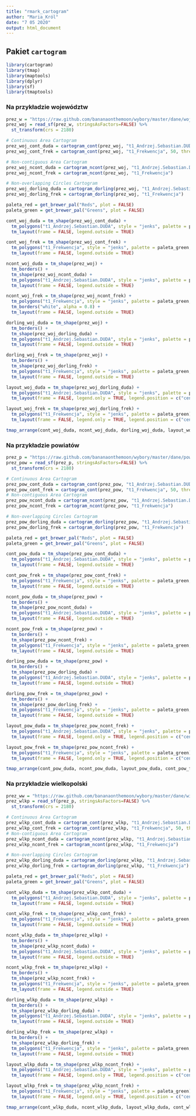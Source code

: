 ```yaml
---
title: "rmark_cartogram"
author: "Maria_Król"
date: "7 05 2020"
output: html_document
---
```


## Pakiet `cartogram`

```r

library(cartogram)
library(tmap)
library(maptools)
library(dplyr)
library(sf)
library(tmaptools)

```

### Na przykładzie województw
```r

prez_w = "https://raw.github.com/bananaonthemoon/wybory/master/dane/wojewodztwa.gpkg"
prez_woj = read_sf(prez_w, stringsAsFactors=FALSE) %>%
  st_transform(crs = 2180)

```

```r

# Continuous Area Cartogram
prez_woj_cont_duda = cartogram_cont(prez_woj, "t1_Andrzej.Sebastian.DUDA", 8)
prez_woj_cont_frek = cartogram_cont(prez_woj, "t1_Frekwencja", 50, threshold = 0.1)

# Non-contiguous Area Cartogram
prez_woj_ncont_duda = cartogram_ncont(prez_woj, "t1_Andrzej.Sebastian.DUDA")
prez_woj_ncont_frek = cartogram_ncont(prez_woj, "t1_Frekwencja")

# Non-overlapping Circles Cartogram
prez_woj_dorling_duda = cartogram_dorling(prez_woj, "t1_Andrzej.Sebastian.DUDA")
prez_woj_dorling_frek = cartogram_dorling(prez_woj, "t1_Frekwencja")

```

```r

paleta_red = get_brewer_pal("Reds", plot = FALSE)
paleta_green = get_brewer_pal("Greens", plot = FALSE)

```

```r

cont_woj_duda = tm_shape(prez_woj_cont_duda) + 
  tm_polygons("t1_Andrzej.Sebastian.DUDA", style = "jenks", palette = paleta_red, legend.show = FALSE) +
  tm_layout(frame = FALSE, legend.outside = TRUE)

cont_woj_frek = tm_shape(prez_woj_cont_frek) + 
  tm_polygons("t1_Frekwencja", style = "jenks", palette = paleta_green, legend.show = FALSE) +
  tm_layout(frame = FALSE, legend.outside = TRUE)

```

```r

ncont_woj_duda = tm_shape(prez_woj) + 
  tm_borders() + 
  tm_shape(prez_woj_ncont_duda) + 
  tm_polygons("t1_Andrzej.Sebastian.DUDA", style = "jenks", palette = paleta_red, legend.show = FALSE) +
  tm_layout(frame = FALSE, legend.outside = TRUE)

ncont_woj_frek = tm_shape(prez_woj_ncont_frek) + 
  tm_polygons("t1_Frekwencja", style = "jenks", palette = paleta_green, legend.show = FALSE) +
  tm_borders("white", alpha = 0.8) + 
  tm_layout(frame = FALSE, legend.outside = TRUE)

```

```r

dorling_woj_duda = tm_shape(prez_woj) + 
  tm_borders() + 
  tm_shape(prez_woj_dorling_duda) + 
  tm_polygons("t1_Andrzej.Sebastian.DUDA", style = "jenks", palette = paleta_red, legend.show = FALSE) +
  tm_layout(frame = FALSE, legend.outside = TRUE)

dorling_woj_frek = tm_shape(prez_woj) + 
  tm_borders() + 
  tm_shape(prez_woj_dorling_frek) + 
  tm_polygons("t1_Frekwencja", style = "jenks", palette = paleta_green, legend.show = FALSE) +
  tm_layout(frame = FALSE, legend.outside = TRUE)

```

```r

layout_woj_duda = tm_shape(prez_woj_dorling_duda) + 
  tm_polygons("t1_Andrzej.Sebastian.DUDA", style = "jenks", palette = paleta_red) +
  tm_layout(frame = FALSE, legend.only = TRUE, legend.position = c("center", "center"))

layout_woj_frek = tm_shape(prez_woj_dorling_frek) + 
  tm_polygons("t1_Frekwencja", style = "jenks", palette = paleta_green) +
  tm_layout(frame = FALSE, legend.only = TRUE, legend.position = c("center", "center"))

```

```r

tmap_arrange(cont_woj_duda, ncont_woj_duda, dorling_woj_duda, layout_woj_duda, cont_woj_frek, ncont_woj_frek, dorling_woj_frek, layout_woj_frek, nrow = 2)

```

### Na przykładzie powiatów
```r

prez_p = "https://raw.github.com/bananaonthemoon/wybory/master/dane/powiaty.gpkg"
prez_pow = read_sf(prez_p, stringsAsFactors=FALSE) %>%
  st_transform(crs = 2180)

```

```r

# Continuous Area Cartogram
prez_pow_cont_duda = cartogram_cont(prez_pow, "t1_Andrzej.Sebastian.DUDA", 8)
prez_pow_cont_frek = cartogram_cont(prez_pow, "t1_Frekwencja", 50, threshold = 0.1)
# Non-contiguous Area Cartogram
prez_pow_ncont_duda = cartogram_ncont(prez_pow, "t1_Andrzej.Sebastian.DUDA")
prez_pow_ncont_frek = cartogram_ncont(prez_pow, "t1_Frekwencja")

# Non-overlapping Circles Cartogram
prez_pow_dorling_duda = cartogram_dorling(prez_pow, "t1_Andrzej.Sebastian.DUDA")
prez_pow_dorling_frek = cartogram_dorling(prez_pow, "t1_Frekwencja")

```

```r

paleta_red = get_brewer_pal("Reds", plot = FALSE)
paleta_green = get_brewer_pal("Greens", plot = FALSE)

```

```r

cont_pow_duda = tm_shape(prez_pow_cont_duda) + 
  tm_polygons("t1_Andrzej.Sebastian.DUDA", style = "jenks", palette = paleta_red, legend.show = FALSE) +
  tm_layout(frame = FALSE, legend.outside = TRUE)

cont_pow_frek = tm_shape(prez_pow_cont_frek) + 
  tm_polygons("t1_Frekwencja", style = "jenks", palette = paleta_green, legend.show = FALSE) +
  tm_layout(frame = FALSE, legend.outside = TRUE)

```

```r

ncont_pow_duda = tm_shape(prez_pow) + 
  tm_borders() + 
  tm_shape(prez_pow_ncont_duda) + 
  tm_polygons("t1_Andrzej.Sebastian.DUDA", style = "jenks", palette = paleta_red, legend.show = FALSE) +
  tm_layout(frame = FALSE, legend.outside = TRUE)

ncont_pow_frek = tm_shape(prez_pow) + 
  tm_borders() + 
  tm_shape(prez_pow_ncont_frek) + 
  tm_polygons("t1_Frekwencja", style = "jenks", palette = paleta_green, legend.show = FALSE) +
  tm_layout(frame = FALSE, legend.outside = TRUE)

```

```r

dorling_pow_duda = tm_shape(prez_pow) + 
  tm_borders() + 
  tm_shape(prez_pow_dorling_duda) + 
  tm_polygons("t1_Andrzej.Sebastian.DUDA", style = "jenks", palette = paleta_red, legend.show = FALSE) +
  tm_layout(frame = FALSE, legend.outside = TRUE)

dorling_pow_frek = tm_shape(prez_pow) + 
  tm_borders() + 
  tm_shape(prez_pow_dorling_frek) + 
  tm_polygons("t1_Frekwencja", style = "jenks", palette = paleta_green, legend.show = FALSE) +
  tm_layout(frame = FALSE, legend.outside = TRUE)

```

```r

layout_pow_duda = tm_shape(prez_pow_ncont_frek) + 
  tm_polygons("t1_Andrzej.Sebastian.DUDA", style = "jenks", palette = paleta_red) +
  tm_layout(frame = FALSE, legend.only = TRUE, legend.position = c("center", "center"))

layout_pow_frek = tm_shape(prez_pow_ncont_frek) + 
  tm_polygons("t1_Frekwencja", style = "jenks", palette = paleta_green) +
  tm_layout(frame = FALSE, legend.only = TRUE, legend.position = c("center", "center"))

```

```r

tmap_arrange(cont_pow_duda, ncont_pow_duda, layout_pow_duda, cont_pow_frek, ncont_pow_frek, layout_pow_frek, nrow = 2)

```

### Na przykładzie wielkopolski
```r

prez_ww = "https://raw.github.com/bananaonthemoon/wybory/master/dane/wielkopolska.gpkg"
prez_wlkp = read_sf(prez_p, stringsAsFactors=FALSE) %>%
  st_transform(crs = 2180)

```

```r

# Continuous Area Cartogram
prez_wlkp_cont_duda = cartogram_cont(prez_wlkp, "t1_Andrzej.Sebastian.DUDA", 8)
prez_wlkp_cont_frek = cartogram_cont(prez_wlkp, "t1_Frekwencja", 50, threshold = 0.1)
# Non-contiguous Area Cartogram
prez_wlkp_ncont_duda = cartogram_ncont(prez_wlkp, "t1_Andrzej.Sebastian.DUDA")
prez_wlkp_ncont_frek = cartogram_ncont(prez_wlkp, "t1_Frekwencja")

# Non-overlapping Circles Cartogram
prez_wlkp_dorling_duda = cartogram_dorling(prez_wlkp, "t1_Andrzej.Sebastian.DUDA")
prez_wlkp_dorling_frek = cartogram_dorling(prez_wlkp, "t1_Frekwencja")

```

```r

paleta_red = get_brewer_pal("Reds", plot = FALSE)
paleta_green = get_brewer_pal("Greens", plot = FALSE)

```

```r

cont_wlkp_duda = tm_shape(prez_wlkp_cont_duda) + 
  tm_polygons("t1_Andrzej.Sebastian.DUDA", style = "jenks", palette = paleta_red, legend.show = FALSE) +
  tm_layout(frame = FALSE, legend.outside = TRUE)

cont_wlkp_frek = tm_shape(prez_wlkp_cont_frek) + 
  tm_polygons("t1_Frekwencja", style = "jenks", palette = paleta_green, legend.show = FALSE) +
  tm_layout(frame = FALSE, legend.outside = TRUE)

```

```r

ncont_wlkp_duda = tm_shape(prez_wlkp) + 
  tm_borders() + 
  tm_shape(prez_wlkp_ncont_duda) + 
  tm_polygons("t1_Andrzej.Sebastian.DUDA", style = "jenks", palette = paleta_red, legend.show = FALSE) +
  tm_layout(frame = FALSE, legend.outside = TRUE)

ncont_wlkp_frek = tm_shape(prez_wlkp) + 
  tm_borders() + 
  tm_shape(prez_wlkp_ncont_frek) + 
  tm_polygons("t1_Frekwencja", style = "jenks", palette = paleta_green, legend.show = FALSE) +
  tm_layout(frame = FALSE, legend.outside = TRUE)

```

```r

dorling_wlkp_duda = tm_shape(prez_wlkp) + 
  tm_borders() + 
  tm_shape(prez_wlkp_dorling_duda) + 
  tm_polygons("t1_Andrzej.Sebastian.DUDA", style = "jenks", palette = paleta_red, legend.show = FALSE) +
  tm_layout(frame = FALSE, legend.outside = TRUE)

dorling_wlkp_frek = tm_shape(prez_wlkp) + 
  tm_borders() + 
  tm_shape(prez_wlkp_dorling_frek) + 
  tm_polygons("t1_Frekwencja", style = "jenks", palette = paleta_green, legend.show = FALSE) +
  tm_layout(frame = FALSE, legend.outside = TRUE)

```

```r

layout_wlkp_duda = tm_shape(prez_wlkp_ncont_frek) + 
  tm_polygons("t1_Andrzej.Sebastian.DUDA", style = "jenks", palette = paleta_red) +
  tm_layout(frame = FALSE, legend.only = TRUE, legend.position = c("center", "center"))

layout_wlkp_frek = tm_shape(prez_wlkp_ncont_frek) + 
  tm_polygons("t1_Frekwencja", style = "jenks", palette = paleta_green) +
  tm_layout(frame = FALSE, legend.only = TRUE, legend.position = c("center", "center"))

```

```r

tmap_arrange(cont_wlkp_duda, ncont_wlkp_duda, layout_wlkp_duda, cont_wlkp_frek, ncont_wlkp_frek, layout_wlkp_frek, nrow = 2)

```